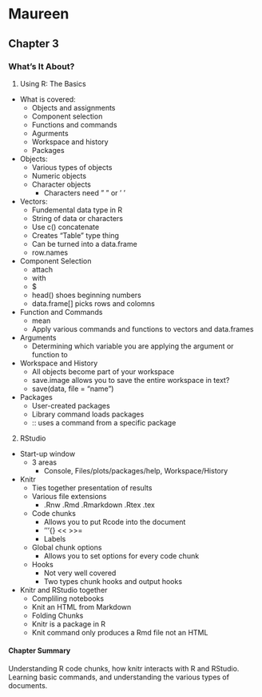 Maureen 
========================================================

## Chapter 3

### What's It About?

1. Using R: The Basics
  * What is covered:
    * Objects and assignments
    * Component selection
    * Functions and commands
    * Agurments
    * Workspace and history
    * Packages
  * Objects:
    * Various types of objects
    * Numeric objects 
    * Character objects
      * Characters need " " or ' '
  * Vectors:
    * Fundemental data type in R
    * String of data or characters
    * Use c() concatenate
    * Creates "Table" type thing
    * Can be turned into a data.frame
    * row.names 
  * Component Selection
    * attach
    * with
    * $ 
    * head() shoes beginning numbers
    * data.frame[] picks rows and colomns 
  * Function and Commands
    * mean
    * Apply various commands and functions to vectors and data.frames
  * Arguments
    * Determining which variable you are applying the argument or function to
  * Workspace and History
    * All objects become part of your workspace
    * save.image allows you to save the entire workspace in text?
    * save(data, file = "name")
  * Packages
    * User-created packages
    * Library command loads packages
    * :: uses a command from a specific package
2. RStudio
  * Start-up window
    * 3 areas
      * Console, Files/plots/packages/help, Workspace/History
  * Knitr
    * Ties together presentation of results
    * Various file extensions
      * .Rnw .Rmd .Rmarkdown .Rtex .tex
    * Code chunks
      * Allows you to put Rcode into the document
      * '''{}  << >>=
      * Labels
    * Global chunk options
      * Allows you to set options for every code chunk
    * Hooks
      * Not very well covered 
      * Two types chunk hooks and output hooks
  * Knitr and RStudio together
    * Compliling notebooks 
    * Knit an HTML from Markdown
    * Folding Chunks
    * Knitr is a package in R
    * Knit command only produces a Rmd file not an HTML

#### Chapter Summary

Understanding R code chunks, how knitr interacts with R and RStudio.  Learning basic commands, and understanding the various types of documents.